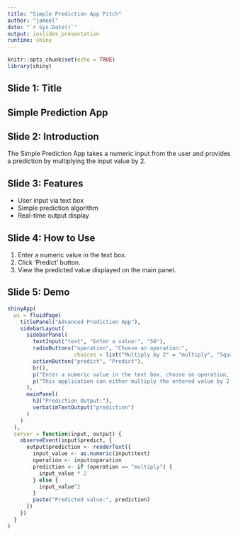 ```yaml
---
title: "Simple Prediction App Pitch"
author: "jameel"
date: "`r Sys.Date()`"
output: ioslides_presentation
runtime: shiny
---
```


```r
knitr::opts_chunk$set(echo = TRUE)
library(shiny)
```



## Slide 1: Title
## Simple Prediction App

## Slide 2: Introduction

The Simple Prediction App takes a numeric input from the user and provides a prediction by multiplying the input value by 2.

## Slide 3: Features

- User input via text box
- Simple prediction algorithm
- Real-time output display

## Slide 4: How to Use

1. Enter a numeric value in the text box.
2. Click 'Predict' button.
3. View the predicted value displayed on the main panel.

## Slide 5: Demo


```r
shinyApp(
  ui = fluidPage(
    titlePanel("Advanced Prediction App"),
    sidebarLayout(
      sidebarPanel(
        textInput("text", "Enter a value:", "50"),
        radioButtons("operation", "Choose an operation:",
                     choices = list("Multiply by 2" = "multiply", "Square the value" = "square")),
        actionButton("predict", "Predict"),
        br(),
        p("Enter a numeric value in the text box, choose an operation, and click 'Predict' to see the result."),
        p("This application can either multiply the entered value by 2 or square the value based on your choice.")
      ),
      mainPanel(
        h3("Prediction Output:"),
        verbatimTextOutput("prediction")
      )
    )
  ),
  server = function(input, output) {
    observeEvent(input$predict, {
      output$prediction <- renderText({
        input_value <- as.numeric(input$text)
        operation <- input$operation
        prediction <- if (operation == "multiply") {
          input_value * 2
        } else {
          input_value^2
        }
        paste("Predicted value:", prediction)
      })
    })
  }
)


```
